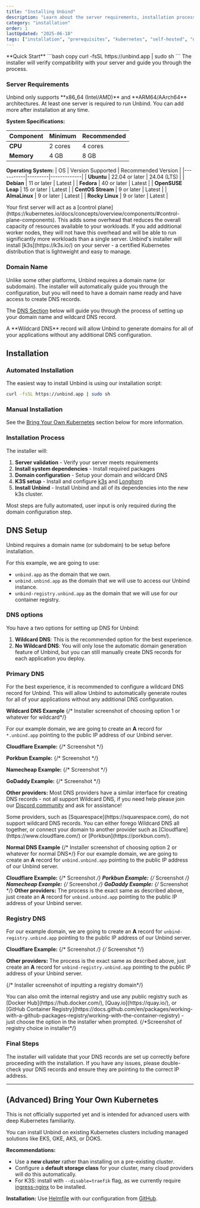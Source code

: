 ```yaml
---
title: "Installing Unbind"
description: "Learn about the server requirements, installation process, and DNS configuration for Unbind."
category: "installation"
order: 1
lastUpdated: "2025-06-10"
tags: ["installation", "prerequisites", "kubernetes", "self-hosted", "domain-name", "dns"]
---
```



<Callout type="default" emoji="🚀">
**Quick Start**
```bash copy
curl -fsSL https://unbind.app | sudo sh
```
The installer will verify compatibility with your server and guide you through the process.
</Callout>

### Server Requirements
<Callout>
Unbind only supports **x86_64 (Intel/AMD)** and **ARM64/AArch64** architectures.
</Callout>
At least one server is required to run Unbind. You can add more after installation at any time.

**System Specifications:**

| Component | Minimum | Recommended |
|-----------|---------|-------------|
| **CPU** | 2 cores | 4 cores |
| **Memory** | 4 GB | 8 GB |

**Operating System:**
| OS | Version Supported | Recommended Version |
|-----------|---------|-------------|
| **Ubuntu** | 22.04 or later | 24.04 (LTS) |
| **Debian** | 11 or later | Latest |
| **Fedora** | 40 or later | Latest |
| **OpenSUSE Leap** | 15 or later | Latest |
| **CentOS Stream** | 9 or later | Latest |
| **AlmaLinux** | 9 or later | Latest |
| **Rocky Linux** | 9 or later | Latest |

<Callout>
Your first server will act as a [control plane](https://kubernetes.io/docs/concepts/overview/components/#control-plane-components). This adds some overhead that reduces the overall capacity of resources available to your workloads. If you add additional worker nodes, they will not have this overhead and will be able to run significantly more workloads than a single server.
</Callout>

<Callout>
Unbind's installer will install [k3s](https://k3s.io/) on your server - a certified Kubernetes distribution that is lightweight and easy to manage.
</Callout>

### Domain Name
Unlike some other platforms, Unbind requires a domain name (or subdomain). The installer will automatically guide you through the configuration, but you will need to have a domain name ready and have access to create DNS records.

The [DNS Section](#dns-configuration) below will guide you through the process of setting up your domain name and wildcard DNS record.

<Callout>
A **Wildcard DNS** record will allow Unbind to generate domains for all of your applications without any additional DNS configuration.
</Callout>

## Installation

### Automated Installation

The easiest way to install Unbind is using our installation script:

```bash copy
curl -fsSL https://unbind.app | sudo sh
```

### Manual Installation

See the [Bring Your Own Kubernetes](#advanced-bring-your-own-kubernetes) section below for more information.

### Installation Process

The installer will:
1. **Server validation** - Verify your server meets requirements
2. **Install system dependencies** - Install required packages
3. **Domain configuration** - Setup your domain and wildcard DNS
4. **K3S setup** - Install and configure [k3s](https://k3s.io/) and [Longhorn](https://longhorn.io/)
5. **Install Unbind** - Install Unbind and all of its dependencies into the new k3s cluster.

<Callout>
Most steps are fully automated, user input is only required during the domain configuration step.
</Callout>

## DNS Setup
Unbind requires a domain name (or subdomain) to be setup before installation.

For this example, we are going to use:
- `unbind.app` as the domain that we own.
- `unbind.unbind.app` as the domain that we will use to access our Unbind instance.
- `unbind-registry.unbind.app` as the domain that we will use for our container registry.

### DNS options
You have a two options for setting up DNS for Unbind:
1. **Wildcard DNS**: This is the recommended option for the best experience.
2. **No Wildcard DNS**: You will only lose the automatic domain generation feature of Unbind, but you can still manually create DNS records for each application you deploy.

### Primary DNS
For the best experience, it is recommended to configure a wildcard DNS record for Unbind. This will allow Unbind to automatically generate routes for all of your applications without any additional DNS configuration.


**Wildcard DNS Example**
{/* Installer screenshot of choosing option 1 or whatever for wildcard*/}

For our example domain, we are going to create an **A** record for `*.unbind.app` pointing to the public IP address of our Unbind server.

**Cloudflare Example:**
{/* Screenshot */}

**Porkbun Example:**
{/* Screenshot */}

**Namecheap Example:**
{/* Screenshot */}

**GoDaddy Example:**
{/* Screenshot */}


**Other providers:**
Most DNS providers have a similar interface for creating DNS records - not all support Wildcard DNS, if you need help please join our [Discord community](https://discord.gg/unbind) and ask for assistance!

<Callout type="warning">
Some providers, such as [Squarespace](https://squarespace.com), do not support wildcard DNS records. You can either forego Wildcard DNS all together, or connect your domain to another provider such as [Cloudflare](https://www.cloudflare.com/) or [Porkbun](https://porkbun.com/).
</Callout>

**Normal DNS Example**
{/* Installer screenshot of choosing option 2 or whatever for normal DNS*/}
For our example domain, we are going to create an **A** record for `unbind.unbind.app` pointing to the public IP address of our Unbind server.

**Cloudflare Example:**
{/* Screenshot */}
**Porkbun Example:**
{/* Screenshot */}
**Namecheap Example:**
{/* Screenshot */}
**GoDaddy Example:**
{/* Screenshot */}
**Other providers:**
The process is the exact same as described above, just create an **A** record for `unbind.unbind.app` pointing to the public IP address of your Unbind server.


### Registry DNS

For our example domain, we are going to create an **A** record for `unbind-registry.unbind.app` pointing to the public IP address of our Unbind server.

**Cloudflare Example:**
{/* Screenshot */}
{/* Screenshot */}

**Other providers:**
The process is the exact same as described above, just create an **A** record for `unbind-registry.unbind.app` pointing to the public IP address of your Unbind server.

{/* Installer screenshot of inputting a registry domain*/}

<Callout type="info">
You can also omit the internal registry and use any public registry such as [Docker Hub](https://hub.docker.com/), [Quay.io](https://quay.io/), or [GitHub Container Registry](https://docs.github.com/en/packages/working-with-a-github-packages-registry/working-with-the-container-registry) - just choose the option in the installer when prompted.
{/*Screenshot of registry choice in installer*/}
</Callout>

### Final Steps
The installer will validate that your DNS records are set up correctly before proceeding with the installation. If you have any issues, please double-check your DNS records and ensure they are pointing to the correct IP address.

---

## (Advanced) Bring Your Own Kubernetes

<Callout type="warning">
This is not officially supported yet and is intended for advanced users with deep Kubernetes familiarity.
</Callout>

You can install Unbind on existing Kubernetes clusters including managed solutions like EKS, GKE, AKS, or DOKS.

**Recommendations:**
- Use a **new cluster** rather than installing on a pre-existing cluster.
- Configure a **default storage class** for your cluster, many cloud providers will do this automatically.
- For K3S: install with `--disable=traefik` flag, as we currently require [ingress-nginx](https://kubernetes.github.io/ingress-nginx/) to be installed.

**Installation:**
Use [Helmfile](https://helmfile.readthedocs.io) with our configuration from [GitHub](https://github.com/unbindapp/unbind-charts). 